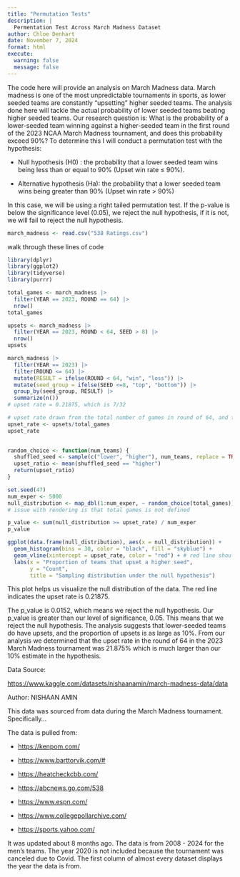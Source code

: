 ```yaml
---
title: "Permutation Tests"
description: |
  Permentation Test Across March Madness Dataset
author: Chloe Denhart
date: November 7, 2024
format: html
execute: 
  warning: false
  message: false
---
```


The code here will provide an analysis on March Madness data. March madness is one of the most unpredictable tournaments in sports, as lower seeded teams are constantly "upsetting" higher seeded teams. The analysis done here will tackle the actual probability of lower seeded teams beating higher seeded teams. Our research question is: What is the probability of a lower-seeded team winning against a higher-seeded team in the first round of the 2023 NCAA March Madness tournament, and does this probability exceed 90%? To determine this I will conduct a permutation test with the hypothesis:

-   Null hypothesis (H0) : the probability that a lower seeded team wins being less than or equal to 90% (Upset win rate ≤ 90%).

-   Alternative hypothesis (Ha): the probability that a lower seeded team wins being greater than 90% (Upset win rate \> 90%)

In this case, we will be using a right tailed permutation test. If the p-value is below the significance level (0.05), we reject the null hypothesis, if it is not, we will fail to reject the null hypothesis.

```r
march_madness <- read.csv("538 Ratings.csv")

```

walk through these lines of code

```r
library(dplyr)
library(ggplot2)
library(tidyverse)
library(purrr)
```

```r
total_games <- march_madness |>
  filter(YEAR == 2023, ROUND == 64) |>
  nrow()
total_games
```

```r
upsets <- march_madness |>
  filter(YEAR == 2023, ROUND < 64, SEED > 8) |>
  nrow()
upsets
```

```r
march_madness |>
  filter(YEAR == 2023) |>
  filter(ROUND <= 64) |>
  mutate(RESULT = ifelse(ROUND < 64, "win", "loss")) |>
  mutate(seed_group = ifelse(SEED <=8, "top", "bottom")) |>
  group_by(seed_group, RESULT) |>
  summarize(n())
# upset rate = 0.21875, which is 7/32
```

```r
# upset rate drawn from the total number of games in round of 64, and the amount of games won by a team when their seed >= 8. See table above.
upset_rate <- upsets/total_games
upset_rate
  
```

```r
random_choice <- function(num_teams) {
  shuffled_seed <- sample(c("lower", "higher"), num_teams, replace = TRUE, prob = c(0.9, 0.1))
  upset_ratio <- mean(shuffled_seed == "higher")
  return(upset_ratio)
}
```

```r
set.seed(47)
num_exper <- 5000
null_distribution <- map_dbl(1:num_exper, ~ random_choice(total_games))
# issue with rendering is that total games is not defined
```

```r
p_value <- sum(null_distribution >= upset_rate) / num_exper
p_value
```

```r
ggplot(data.frame(null_distribution), aes(x = null_distribution)) + 
  geom_histogram(bins = 30, color = "black", fill = "skyblue") +
  geom_vline(xintercept = upset_rate, color = "red") + # red line should be at upset rate not p-value
  labs(x = "Proportion of teams that upset a higher seed", 
       y = "Count",
       title = "Sampling distribution under the null hypothesis")
```

This plot helps us visualize the null distribution of the data. The red line indicates the upset rate is 0.21875.

The p_value is 0.0152, which means we reject the null hypothesis. Our p_value is greater than our level of significance, 0.05. This means that we reject the null hypothesis. The analysis suggests that lower-seeded teams do have upsets, and the proportion of upsets is as large as 10%. From our analysis we determined that the upset rate in the round of 64 in the 2023 March Madness tournament was 21.875% which is much larger than our 10% estimate in the hypothesis.

Data Source:

<https://www.kaggle.com/datasets/nishaanamin/march-madness-data/data>

Author: NISHAAN AMIN

This data was sourced from data during the March Madness tournament. Specifically...

The data is pulled from:

-   <https://kenpom.com/>

-   <https://www.barttorvik.com/#>

-   <https://heatcheckcbb.com/>

-   <https://abcnews.go.com/538>

-   <https://www.espn.com/>

-   <https://www.collegepollarchive.com/>

-   <https://sports.yahoo.com/>

It was updated about 8 months ago. The data is from 2008 - 2024 for the men's teams. The year 2020 is not included because the tournament was canceled due to Covid. The first column of almost every dataset displays the year the data is from.
